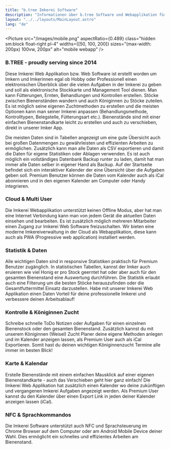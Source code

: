 ```yaml
---
title: "b.tree Imkerei Software"
description: "Informationen über b.tree Software und Webapplikation für Imkereien"
layout: "../../layouts/MainLayout.astro"
lang: "de"
---
```



<Picture
  src="/images/mobile.png"
  aspectRatio={0.489}
  class="hidden sm:block float-right pl-4"
  widths={[50, 100, 200]}
  sizes="(max-width: 200px) 100vw, 200px"
  alt="mobile webapp"
/>

### B.TREE - proudly serving since 2014

Diese Imkerei Web Applikation bzw. Web Software ist erstellt worden um Imkern und Imkerinnen egal ob Hobby oder Professionell einen elektronischen Überblick über die vielen Aufgaben in der Imkerei zu geben und soll als elektronische Stockkarte und Management Tool dienen. Man kann Fütterungen, Ernten, Behandlungen und Kontrollen erstellen. Stöcke zwischen Bienenständen wandern und auch Königinnen zu Stöcke zuteilen. Es ist möglich seine eigenen Zuchtmethoden zu erstellen und die meisten Optionen kann man seiner Imkerei anpassen (Behandlungsmethode, Kontrolltypen, Belegstelle, Fütterungsart etc.). Bienenstände sind mit einer einfachen Bienenstandkarte leicht zu erstellen und auch zu verschieben, direkt in unserer Imker App.

Die meisten Daten sind in Tabellen angezeigt um eine gute Übersicht auch bei großen Datenmengen zu gewährleisten und effizienten Arbeiten zu ermöglichen. Zusätzlich kann man alle Daten als CSV exportieren und damit die Daten für eigene Statistiken oder Ablagen verwenden. Es ist auch möglich ein vollständiges Datenbank Backup runter zu laden, damit hat man immer alle Daten selber in eigener Hand als Backup. Auf der Startseite befindet sich ein interaktiver Kalender der eine Übersicht über die Aufgaben geben soll. Premium Benutzer können die Daten vom Kalender auch als iCal abonnieren und in den eigenen Kalender am Computer oder Handy integrieren.

<section class="hero container max-w-screen-lg mx-auto flex">
  <Picture
    src="/images/table.png"
    aspectRatio={1.24133663}
    class="mx-auto"
    widths={[200, 400, 600]}
    sizes="(max-width: 600px) 100vw, 600px"
    alt="tabular data"
  />
</section>

### Cloud & Multi User

Die Imkerei Webapplikation unterstützt keinen Offline Modus, aber hat man eine Internet Verbindung kann man von jedem Gerät die aktuellen Daten einsehen und bearbeiten. Es ist zusätzlich möglich mehreren Mitarbeiter einen Zugang zur Imkerei Web Software freizuschalten. Wir bieten eine moderne Imkereiverwaltung in der Cloud als Webapplikation, diese kann auch als PWA (Progressive web application) installiert werden.

### Statistik & Daten

Alle wichtigen Daten sind in responsive Statistiken praktisch für Premium Benutzer zugänglich. In statistischen Tabellen, kannst der Imker auch eruieren wie viel Honig er pro Stock geerntet hat oder aber auch für den gesamten Bienenstand eine Auswertung durchführen. Die Statistik erlaubt auch eine Filterung um die besten Stöcke herauszufinden oder die Gesamtfuttermittel Einsatz darzustellen. Habe mit unserer Imkerei Web Applikation einen Daten Vorteil für deine professionelle Imkerei und verbessere deinen Arbeitsablauf!

<section class="hero container max-w-screen-lg mx-auto flex">
  <Picture
    src="/images/statistic.png"
    aspectRatio={1.48}
    class="mx-auto"
    widths={[200, 400, 600]}
    sizes="(max-width: 600px) 100vw, 600px"
    alt="statistics"
  />
</section>

### Kontrolle & Königinnen Zucht

Schreibe schnelle ToDo Notizen oder Aufgaben für einen einzelnen Bienenstock oder den gesamten Bienenstand. Zusätzlich kannst du mit unserem Königinnen (Weisel) Zucht Planer deine eigene Methoden anlegen und im Kalender anzeigen lassen, als Premium User auch als iCal Exportieren. Somit hast du deinen wichtigen Königinnenzucht Termine alle immer im besten Blick!

### Karte & Kalendar

Erstelle Bienenstände mit einem einfachen Mausklick auf einer eigenen Bienenstandkarte - auch das Verschieben geht hier ganz einfach! Die Imkerei Web Applikation hat zusätzlich einen Kalender wo deine zukünftigen und vergangenen Imkerei Aufgaben angezeigt werden. Als Premium User kannst du den Kalender über einen Export Link in jeden deiner Kalender anzeigen lassen (iCal).

<section class="hero container max-w-screen-lg mx-auto flex">
  <Picture
    src="/images/calendar.png"
    aspectRatio={1.24009604}
    class="mx-auto"
    widths={[200, 400, 600]}
    sizes="(max-width: 600px) 100vw, 600px"
    alt="Kalender"
  />
</section>

### NFC & Sprachkommandos

Die Imkerei Software unterstützt auch NFC und Sprachsteuerung im Chrome Browser auf dem Computer oder am Android Mobile Device deiner Wahl. Dies ermöglicht ein schnelles und effizientes Arbeiten am Bienenstand.
